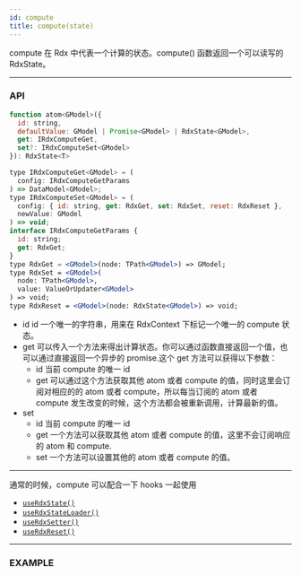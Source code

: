```yaml
---
id: compute
title: compute(state)
---
```


compute 在 Rdx 中代表一个计算的状态。compute() 函数返回一个可以读写的 RdxState。

---

### API

```jsx
function atom<GModel>({
  id: string,
  defaultValue: GModel | Promise<GModel> | RdxState<GModel>,
  get: IRdxComputeGet,
  set?: IRdxComputeSet<GModel>
}): RdxState<T>
```

```jsx
type IRdxComputeGet<GModel> = (
  config: IRdxComputeGetParams
) => DataModel<GModel>;
type IRdxComputeSet<GModel> = (
  config: { id: string, get: RdxGet, set: RdxSet, reset: RdxReset },
  newValue: GModel
) => void;
interface IRdxComputeGetParams {
  id: string;
  get: RdxGet;
}
type RdxGet = <GModel>(node: TPath<GModel>) => GModel;
type RdxSet = <GModel>(
  node: TPath<GModel>,
  value: ValueOrUpdater<GModel>
) => void;
type RdxReset = <GModel>(node: RdxState<GModel>) => void;
```

- id id 一个唯一的字符串，用来在 RdxContext 下标记一个唯一的 compute 状态。
- get 可以传入一个方法来得出计算状态。你可以通过函数直接返回一个值，也可以通过直接返回一个异步的 promise.这个 get 方法可以获得以下参数：
  - id 当前 compute 的唯一 id
  - get 可以通过这个方法获取其他 atom 或者 compute 的值，同时这里会订阅对相应的的 atom 或者 compute，所以每当订阅的 atom 或者 compute 发生改变的时候，这个方法都会被重新调用，计算最新的值。
- set
  - id 当前 compute 的唯一 id
  - get 一个方法可以获取其他 atom 或者 compute 的值，这里不会订阅响应的 atom 和 compute.
  - set 一个方法可以设置其他的 atom 或者 compute 的值。

---

通常的时候，compute 可以配合一下 hooks 一起使用

- [`useRdxState()`](/docs/api/useRdxState)
- [`useRdxStateLoader()`](/docs/api/useRdxStateLoader)
- [`useRdxSetter()`](/docs/api/useRdxSetter)
- [`useRdxReset()`](/docs/api/useRdxReset)

---

### EXAMPLE


<ExampleCustomizer code={code} example={Example} />
